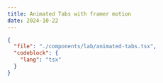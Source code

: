 ---
title: Animated Tabs with framer motion
date: 2024-10-22
---

<ComponentPreview name="animated-tabs" />

```json doc-gen:file
{
  "file": "./components/lab/animated-tabs.tsx",
  "codeblock": {
    "lang": "tsx"
  }
}
```
